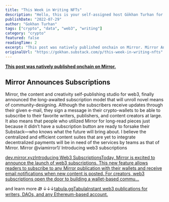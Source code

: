 ```yaml
---
title: "This Week in Writing NFTs"
description: "Hello, this is your self-assigned host Gökhan Turhan for the latest advancements, innovations and news in and through writing NFTs. I aim to regularly publish this section of my Mirror as a newsletter"
publishDate: "2022-07-29"
author: "Gokhan Turhan"
tags: ["crypto", "data", "web3", "writing"]
category: "crypto"
featured: false
readingTime: 2
excerpt: "This post was natively published onchain on Mirror. Mirror Announces Subscriptions Mirror, the content and creativity..."
originalUrl: "https://gokhan.substack.com/p/this-week-in-writing-nfts"
---
```


**[This post was natively published onchain on Mirror.](https://mirror.xyz/gokhan.eth/VQyjhqWtm_3YlFLPQJ1ZZItBKVwhjdodnMMQ92OC58w)**

## Mirror Announces Subscriptions

Mirror, the content and creativity self-publishing studio for web3, finally announced the long-awaited subscription model that will unroll novel means of community-designing. Although the subscribers receive updates through their given e-mail, they sign a message in their crypto-wallets to be able to subscribe to their favorite writers, publishers, and content creators at large. It also means that people who utilized Mirror for long-read pieces just because it didn’t have a subscription button are ready to forsake their Substack—who knows what the future will bring about. I believe the centralized and efficient content suites that are yet to integrate decentralized payments will be in need of the services by teams as that of Mirror.
Mirror @viamirror1/ Introducing web3 subscriptions

[dev.mirror.xyzIntroducing Web3 SubscriptionsToday, Mirror is excited to announce the launch of web3 subscriptions. This new feature allows readers to subscribe to any Mirror publication with their wallets and receive email notifications when new content is posted. For creators, web3 subscriptions open the door to building a wallet-based commu…](https://dev.mirror.xyz/Jn62zF5n62BfowdaFgm3uIx3Fgp2vIR7b-HTSxKVXqk)

<TwitterEmbed url="https://twitter.com/i/status/1551976045997432836" />

and learn more Ꮺ ↓↓↓[tabula.ggTabulaInstant web3 publications for writers, DAOs, and any Ethereum-based account.](https://tabula.gg/#/gnosis_chain/P-0x4151954d052a49f99df207d8a3b8377dfe4c6ee5a755fb98e1a575b636bd0773-1/A-0x1e228a83e7de866309b303ed891588fa57a8c94dc73862a44f255199b6d410a1-1)

<TwitterEmbed url="https://twitter.com/i/status/1550182460025147392" />

